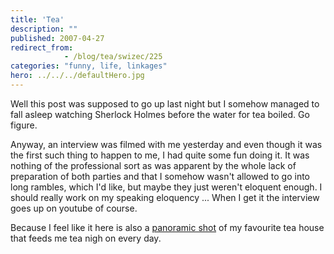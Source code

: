 ```yaml
---
title: 'Tea'
description: ""
published: 2007-04-27
redirect_from: 
            - /blog/tea/swizec/225
categories: "funny, life, linkages"
hero: ../../../defaultHero.jpg
---
```

Well this post was supposed to go up last night but I somehow managed to fall asleep watching Sherlock Holmes before the water for tea boiled. Go figure.

Anyway, an interview was filmed with me yesterday and even though it was the first such thing to happen to me, I had quite some fun doing it. It was nothing of the professional sort as was apparent by the whole lack of preparation of both parties and that I somehow wasn't allowed to go into long rambles, which I'd like, but maybe they just weren't eloquent enough. I should really work on my speaking eloquency ... When I get it the interview goes up on youtube of course.

Because I feel like it here is also a [panoramic shot](http://flickr.com/photos/7280946@N06/474283871/) of my favourite tea house that feeds me tea nigh on every day.